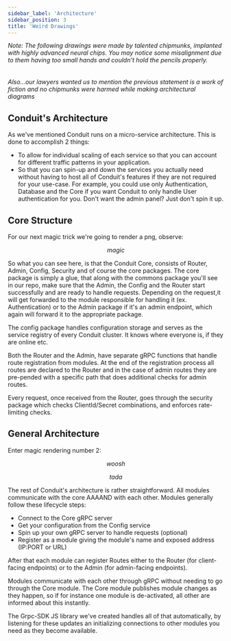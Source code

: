```yaml
---
sidebar_label: 'Architecture'
sidebar_position: 3
title: 'Weird Drawings'
---
```



<i>Note: The following drawings were made by talented chipmunks, implanted with highly advanced neural chips. You may
    notice
    some misalignment due to them having too small hands and couldn't hold the pencils properly.
    <br/>
    <br/>
    <br/>
    Also...our lawyers wanted us to mention the previous statement is a work of fiction and no chipmunks were harmed while
    making architectural diagrams
</i>

## Conduit's Architecture

As we've mentioned Conduit runs on a micro-service architecture. This is done to accomplish 2 things:
- To allow for individual scaling of each service so that you can account for different traffic patterns in your application.
- So that you can spin-up and down the services you actually need without having to host all of Conduit's features
if they are not required for your use-case. For example, you could use only Authentication, Database and the Core if you want
Conduit to only handle User authentication for you. Don't want the admin panel? Just don't spin it up.

## Core Structure
For our next magic trick we're going to render a png, observe:

<ImageSwitcher
lightImageSrc="/img/overview/architecture/core_architecture.light.png"
darkImageSrc="/img/overview/architecture/core_architecture.dark.png"
altText="Core Architecture View"
/>

<center><em>magic</em></center>

So what you can see here, is that the Conduit Core, consists of Router, Admin, Config, Security and of course the core
packages. The core package is simply a glue, that along with the commons package you'll see in our repo,
make sure that the Admin, the Config and the Router start successfully and are ready to handle requests.
Depending on the request,it will get forwarded to the module responsible for handling it (ex. Authentication) or
to the Admin package if it's an admin endpoint, which again will forward it to the appropriate package.

The config package handles configuration storage and serves as the service registry of every Conduit cluster. It knows where
everyone is, if they are online etc.

Both the Router and the Admin, have separate gRPC functions that handle route registration from modules. At the end of the
registration process all routes are declared to the Router and in the case of admin routes they are pre-pended with a specific
path that does additional checks for admin routes.

Every request, once received from the Router, goes through the security package which checks ClientId/Secret combinations,
and enforces rate-limiting checks.

## General Architecture

Enter magic rendering number 2:

<center><em>woosh</em></center>

<ImageSwitcher
lightImageSrc="/img/overview/architecture/general_architecture.light.png"
darkImageSrc="/img/overview/architecture/general_architecture.dark.png"
altText="General Architecture View"
/>

<center><em>tada</em></center>

The rest of Conduit's architecture is rather straightforward. All modules communicate with the core AAAAND with each other.
Modules generally follow these lifecycle steps:
- Connect to the Core gRPC server
- Get your configuration from the Config service
- Spin up your own gRPC server to handle requests (optional)
- Register as a module giving the module's name and exposed address (IP:PORT or URL)

After that each module can register Routes either to the Router (for client-facing endpoints) or to the Admin (for admin-facing endpoints).

Modules communicate with each other through gRPC without needing to go through the Core module. The Core module publishes
module changes as they happen, so if for instance one module is de-activated, all other are informed about this instantly.

The Grpc-SDK JS library we've created handles all of that automatically, by listening for these updates an initializing
connections to other modules you need as they become available.

